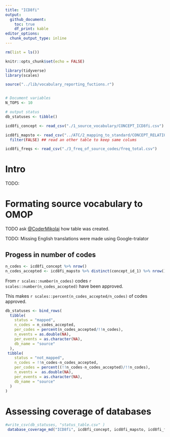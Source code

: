 ```yaml
---
title: "ICD8fi"
output:
  github_document:
    toc: true
    df_print: kable
editor_options: 
  chunk_output_type: inline
---
```


```r
rm(list = ls())

knitr::opts_chunk$set(echo = FALSE)

library(tidyverse)
library(scales)

source("../lib/vocabulary_reporting_fuctions.r")


# Document variables 
N_TOPS <- 10

# output status
db_statuses <- tibble()

```

```r
icd8fi_concept <- read_csv("./1_source_vocabulary/CONCEPT_ICD8fi.csv")

icd8fi_mapsto <- read_csv("../ATC/2_mapping_to_standard/CONCEPT_RELATIONSHIP_ATC.csv") %>% 
  filter(FALSE) ## read an other table to keep same colums

icd8fi_freqs <- read_csv("./3_freq_of_source_codes/freq_total.csv")
```


# Intro
TODO:


# Formating source vocabulary to OMOP
TODO ask  [\@CoderMikolaj](github.com/CoderMikolaj) how table was created. 

TODO: Missing English translations were made using Google-tralator
 

## Progess in number of codes
```r
n_codes <- icd8fi_concept %>% nrow()
n_codes_accepted <- icd8fi_mapsto %>% distinct(concept_id_1) %>% nrow()
```


From `r scales::number(n_codes)` codes `r scales::number(n_codes_accepted)` have been approved. 

This makes `r scales::percent(n_codes_accepted/n_codes)` of codes approved. 


```r
db_statuses <- bind_rows(
  tibble(
    status = "mapped",
    n_codes = n_codes_accepted,
    per_codes = percent(n_codes_accepted/!!n_codes),
    n_events = as.double(NA),
    per_events = as.character(NA), 
    db_name = "source"
  ),
 tibble(
    status = "not_mapped",
    n_codes = !!n_codes-n_codes_accepted,
    per_codes = percent((!!n_codes-n_codes_accepted)/!!n_codes),
    n_events =  as.double(NA),
    per_events = as.character(NA), 
    db_name = "source"
  )
)
```





# Assessing coverage of databases


```r

#write_csv(db_statuses, "status_table.csv" )
 database_coverage_md("ICD8fi", icd8fi_concept, icd8fi_mapsto, icd8fi_freqs) 

```
















